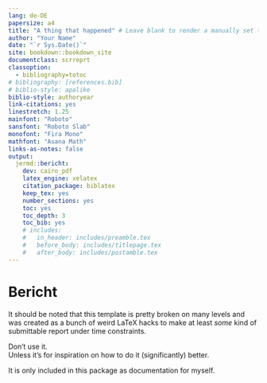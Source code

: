 ```yaml
--- 
lang: de-DE
papersize: a4
title: "A thing that happened" # Leave blank to render a manually set title page
author: "Your Name"
date: "`r Sys.Date()`"
site: bookdown::bookdown_site
documentclass: scrreprt
classoption:
  - bibliography=totoc
# bibliography: [references.bib]
# biblio-style: apalike
biblio-style: authoryear
link-citations: yes
linestretch: 1.25
mainfont: "Roboto"
sansfont: "Roboto Slab"
monofont: "Fira Mono"
mathfont: "Asana Math"
links-as-notes: false
output:
  jermd::bericht:
    dev: cairo_pdf
    latex_engine: xelatex
    citation_package: biblatex
    keep_tex: yes
    number_sections: yes
    toc: yes
    toc_depth: 3
    toc_bib: yes
    # includes:
    #   in_header: includes/preamble.tex
    #   before_body: includes/titlepage.tex
    #   after_body: includes/postamble.tex
---
```


# Bericht

It should be noted that this template is pretty broken on many levels and was created as a bunch of weird LaTeX hacks to make at least *some* kind of submittable report under time constraints. 

Don't use it.  
Unless it's for inspiration on how to do it (significantly) better.


It is only included in this package as documentation for myself.
